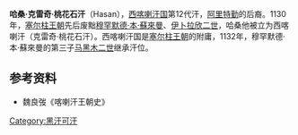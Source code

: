 '''哈桑·克雷奇·桃花石汗'''（Hasan），[[西喀喇汗国|西喀喇汗国]]第12代汗，[[阿里特勤|阿里特勤]]的后裔。1130年，[[塞尔柱王朝|塞尔柱王朝]]先后废黜[[穆罕默德·本·蘇來曼|穆罕默德·本·蘇來曼]]、[[伊卜拉欣二世_(西喀喇汗)|伊卜拉欣二世]]，哈桑他被立为西喀喇汗（克雷奇·桃花石汗）。西喀喇汗国是[[塞尔柱王朝|塞尔柱王朝]]的附庸，1132年，穆罕默德·本·蘇來曼的第三子[[马黑木二世|马黑木二世]]继承汗位。

{{start box}}
{{s-before|[[伊卜拉欣二世_(西喀喇汗)|伊卜拉欣二世]]}}
{{s-title|[[西喀喇汗国|西喀喇汗国]][[回鹘可汗列表|可汗]]|1132年}}
{{s-after|[[马黑木二世|马黑木二世]]}}
{{end box}}
==参考资料==
*魏良弢《喀喇汗王朝史》

[[Category:黑汗可汗|Category:黑汗可汗]]